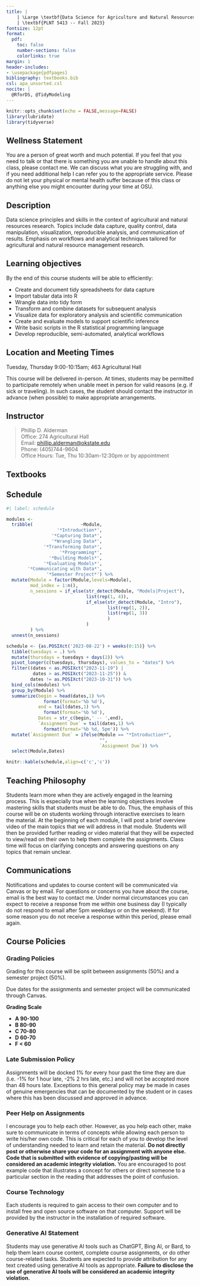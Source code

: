```yaml
---
title: |
    | \Large \textbf{Data Science for Agriculture and Natural Resources}
    | \textbf{PLNT 5413 -- Fall 2023}
fontsize: 12pt
format:
  pdf:
    toc: false
    number-sections: false
    colorlinks: true
margin: 1
header-includes:
- \usepackage{pdfpages}
bibliography: textbooks.bib
csl: apa_unsorted.csl
nocite: |
  @RforDS, @TidyModeling
---
```


```r
knitr::opts_chunk$set(echo = FALSE,message=FALSE)
library(lubridate)
library(tidyverse)
```

## Wellness Statement

You are a person of great worth and much potential. If you feel that you need to talk or that there is something you are unable to handle about this class, please contact me. We can discuss what you are struggling with, and if you need additional help I can refer you to the appropriate service. Please do not let your physical or mental health suffer because of this class or anything else you might encounter during your time at OSU.

## Description

Data science principles and skills in the context of agricultural and natural resources research. Topics include data capture, quality control, data manipulation, visualization, reproducible analysis, and communication of results. Emphasis on workflows and analytical techniques tailored for agricultural and natural resource management research.

## Learning objectives

By the end of this course students will be able to efficiently:

-   Create and document tidy spreadsheets for data capture
-   Import tabular data into R
-   Wrangle data into tidy form
-   Transform and combine datasets for subsequent analysis
-   Visualize data for exploratory analysis and scientific communication
-   Create and evaluate models to support scientific inference
-   Write basic scripts in the R statistical programming language
-   Develop reproducible, semi-automated, analytical workflows

## Location and Meeting Times

Tuesday, Thursday 9:00-10:15am; 463 Agricultural Hall

This course will be delivered in-person. At times, students may be permitted to participate remotely when unable meet in person for valid reasons (e.g. if sick or traveling). In such cases, the student should contact the instructor in advance (when possible) to make appropriate arrangements.

## Instructor

> Phillip D. Alderman\
> Office: 274 Agricultural Hall\
> Email: [phillip.alderman\@okstate.edu](mailto:phillip.alderman@okstate.edu)\
> Phone: (405)744-9604\
> Office Hours: Tue, Thu 10:30am-12:30pm or by appointment

## Textbooks

::: {#refs}
:::

<!-- \newpage -->

## Schedule

```r
#| label: schedule

modules <-
  tribble(                  ~Module,
                   '*Introduction*',
                 '*Capturing Data*',
                 '*Wrangling Data*',
              '*Transforming Data*',
                    '*Programming*',
                '*Building Models*',
              '*Evaluating Models*',
        '*Communicating with Data*',
               '*Semester Project*') %>% 
  mutate(Module = factor(Module,levels=Module),
         mod_index = 1:n(),
         n_sessions = if_else(str_detect(Module, "Models|Project"),
                              list(rep(1, 4)),
                              if_else(str_detect(Module, "Intro"),
                                      list(rep(1, 2)),
                                      list(rep(1, 3))
                                      )
                              )
         ) %>% 
  unnest(n_sessions)

schedule <- {as.POSIXct('2023-08-22') + weeks(0:15)} %>% 
  tibble(tuesdays = .) %>% 
  mutate(thursdays = tuesdays + days(2)) %>% 
  pivot_longer(c(tuesdays, thursdays), values_to = "dates") %>% 
  filter((dates < as.POSIXct("2023-11-19") |
          dates > as.POSIXct("2023-11-25")) & 
         dates != as.POSIXct("2023-10-31")) %>% 
  bind_cols(modules) %>% 
  group_by(Module) %>%
  summarize(begin = head(dates,1) %>% 
              format(format='%b %d'),
            end = tail(dates,1) %>% 
              format(format='%b %d'),
            Dates = str_c(begin,' -- ',end),
            `Assignment Due` = tail(dates,1) %>% 
              format(format='%b %d, 5pm')) %>% 
  mutate(`Assignment Due` = ifelse(Module == "*Introduction*",
                                   "",
                                   `Assignment Due`)) %>% 
  select(Module,Dates)

knitr::kable(schedule,align=c('c','c'))
```

## Teaching Philosophy

Students learn more when they are actively engaged in the learning process. This is especially true when the learning objectives involve mastering skills that students must be able to do. Thus, the emphasis of this course will be on students working through interactive exercises to learn the material. At the beginning of each module, I will post a brief overview video of the main topics that we will address in that module. Students will then be provided further reading or video material that they will be expected to view/read on their own to help them complete the assignments. Class time will focus on clarifying concepts and answering questions on any topics that remain unclear.

## Communications

Notifications and updates to course content will be communicated via Canvas or by email. For questions or concerns you have about the course, email is the best way to contact me. Under normal circumstances you can expect to receive a response from me within one business day (I typically do not respond to email after 5pm weekdays or on the weekend). If for some reason you do not receive a response within this period, please email again.

## Course Policies

### Grading Policies

Grading for this course will be split between assignments (50%) and a semester project (50%).

Due dates for the assignments and semester project will be communicated through Canvas.

**Grading Scale**

-   **A 90-100**
-   **B 80-90**
-   **C 70-80**
-   **D 60-70**
-   **F \< 60**

### Late Submission Policy

Assignments will be docked 1% for every hour past the time they are due (i.e. -1% for 1 hour late, -2% 2 hrs late, etc.) and will not be accepted more than 48 hours late. Exceptions to this general policy may be made in cases of genuine emergencies that can be documented by the student or in cases where this has been discussed and approved in advance.

### Peer Help on Assignments

I encourage you to help each other. However, as you help each other, make sure to communicate in terms of concepts while allowing each person to write his/her own code. This is critical for each of you to develop the level of understanding needed to learn and retain the material. **Do not directly post or otherwise share your code for an assignment with anyone else. Code that is submitted with evidence of copying/pasting will be considered an academic integrity violation.** You are encouraged to post example code that illustrates a concept for others or direct someone to a particular section in the reading that addresses the point of confusion.

### Course Technology

Each students is required to gain access to their own computer and to install free and open source software on that computer. Support will be provided by the instructor in the installation of required software.

### Generative AI Statement

Students may use generative AI tools such as ChatGPT, Bing AI, or Bard, to help them learn course content, complete course assignments, or do other course-related tasks. Students are expected to provide attribution for any text created using generative AI tools as appropriate. **Failure to disclose the use of generative AI tools will be considered an academic integrity violation.**

\includepdf[pages=-]{fall-2023-syllabus-attachment-final-7-27-2023.pdf}
